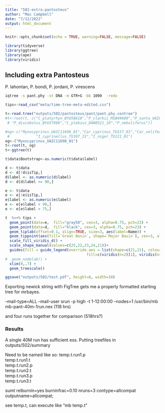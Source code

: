 ```yaml
---
title: "502-extra-pantosteus"
author: "Mac Campbell"
date: "7/12/2022"
output: html_document
---
```


```r
knitr::opts_chunk$set(echo = TRUE, warning=FALSE, message=FALSE)
```

```r
library(tidyverse)
library(ggtree)
library(ape)
library(viridis)
```

## Including extra Pantosteus
P. lahontan, P. bondi, P. jordani, P. virescens

```sh
iqtree -s pant.phy -st DNA -m GTR+G -bb 1000  -redo
```

```r
tips<-read_csv("meta/time-tree-meta-edited.csv")
```

```r
t<-read.tree("outputs/502/pantosteus/pant/pant.phy.contree")
#t<-root(t, c("C_platyrhyn_BYU58618","P_clarkii_MSB49600","P_santa_UAIC12384_01","P_disco_yar_UAIC12776_01_2",
 # "P_discobolus_BYU57986","C_plebius_DAN0521_10","P_nebuliferus"))

#og<-c("Myxocyprinus_UAIC11698_01","Car_cyprinus_TU157_01","Car_velifer_TU108_16","Car_carpio_UAIC11219_08","Cyc_elonga_UAIC11371_01","Cyc_merdion_UNL1_30",
 #            "I_cyprinellus_TU107_15","I_niger_TU121_01")
og<-("Myxocyprinus_UAIC11698_01")
t<-root(t, og)
t<-ggtree(t)

t$data$Bootstrap<-as.numeric(t$data$label)

d <- t$data
d <- d[!d$isTip,]
d$label <- as.numeric(d$label)
d <- d[d$label >= 90,]

e <- t$data
e <- e[!e$isTip,]
e$label <- as.numeric(e$label)
e <- e[e$label < 90,]
e <- e[e$label > 75,]

t  %<+% tips +
  geom_point(data=e,  fill="gray50", cex=3, alpha=0.75, pch=23) +
  geom_point(data=d,  fill="black", cex=3, alpha=0.75, pch=23) +
  geom_tiplab(offset=0.1, align=TRUE, size=3, aes(label=Name)) +
  geom_tippoint(aes(fill=`Great Basin`, shape=`Major Basin`), cex=3, alpha=1) +
  scale_fill_viridis_d() +
  scale_shape_manual(values=c(25,22,23,24,21))+
  guides(fill = guide_legend(override.aes = list(shape=c(21,21), colour="black", 
                                     fill=c(viridis(n=2)[1], viridis(n=2)[2])))) +
#  geom_nodelab() +
  xlim(0,.7) +
  geom_treescale()

ggsave("outputs/502/test.pdf", height=8, width=10)
```


Exporting newick string with FigTree gets me a properly formatted starting tree for mrbayes.


--mail-type=ALL --mail-user
srun -p high -t 1-12:00:00 --nodes=1 /usr/bin/mb mb-pant-40m-1run.nex (118 hrs)

and four runs together for comparison (518hrs?)

### Results

A single 40M run has sufficient ess. Putting treefiles in outputs/502/summary

Need to be named like so: 
temp.t.run1.p      
temp.t.run1.t    
temp.t.run2.p    
temp.t.run2.t   
temp.t.run3.p   
temp.t.run3.t   

sumt relburnin=yes burninfrac=0.10  nruns=3 contype=allcompat outputname=allcompat;

see temp.t, can execute like "mb temp.t"